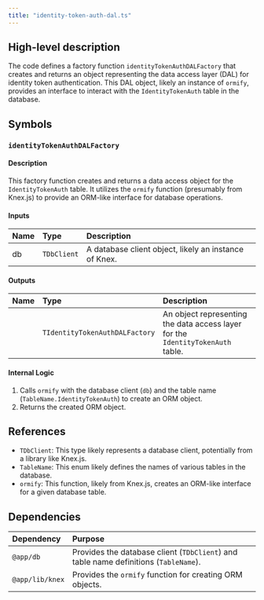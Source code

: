 ```yaml
---
title: "identity-token-auth-dal.ts"
---
```


## High-level description
The code defines a factory function `identityTokenAuthDALFactory` that creates and returns an object representing the data access layer (DAL) for identity token authentication. This DAL object, likely an instance of `ormify`, provides an interface to interact with the `IdentityTokenAuth` table in the database.

## Symbols

### `identityTokenAuthDALFactory`
#### Description
This factory function creates and returns a data access object for the `IdentityTokenAuth` table. It utilizes the `ormify` function (presumably from Knex.js) to provide an ORM-like interface for database operations.

#### Inputs
| Name | Type | Description |
|:-----|:-----|:------------|
| db | `TDbClient` | A database client object, likely an instance of Knex. |

#### Outputs
| Name | Type | Description |
|:-----|:-----|:------------|
|  | `TIdentityTokenAuthDALFactory` | An object representing the data access layer for the `IdentityTokenAuth` table. |

#### Internal Logic
1. Calls `ormify` with the database client (`db`) and the table name (`TableName.IdentityTokenAuth`) to create an ORM object.
2. Returns the created ORM object.

## References
- `TDbClient`: This type likely represents a database client, potentially from a library like Knex.js.
- `TableName`: This enum likely defines the names of various tables in the database.
- `ormify`: This function, likely from Knex.js, creates an ORM-like interface for a given database table.

## Dependencies
| Dependency | Purpose |
|:-----------|:--------|
| `@app/db` | Provides the database client (`TDbClient`) and table name definitions (`TableName`). |
| `@app/lib/knex` | Provides the `ormify` function for creating ORM objects. |
